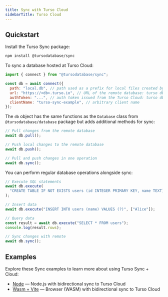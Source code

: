 ```yaml
---
title: Sync with Turso Cloud
sidebarTitle: Turso Cloud
---
```


## Quickstart

<Steps>

<Step title="Installation">

Install the Turso Sync package:

```bash
npm install @tursodatabase/sync
```

</Step>

<Step title="Getting Started">

To sync a database hosted at Turso Cloud:

```javascript
import { connect } from "@tursodatabase/sync";

const db = await connect({
  path: "local.db", // path used as a prefix for local files created by sync-engine
  url: "https://<db>.turso.io", // URL of the remote database: turso db show <db>
  authToken: "...", // auth token issued from the Turso Cloud: turso db tokens create <db>
  clientName: "turso-sync-example", // arbitrary client name
});
```

</Step>

<Step title="Sync Operations">

The `db` object has the same functions as the `Database` class from `@tursodatabase/database` package but adds additional methods for sync:

```javascript
// Pull changes from the remote database
await db.pull();

// Push local changes to the remote database
await db.push();

// Pull and push changes in one operation
await db.sync();
```

</Step>

<Step title="Working with Data">

You can perform regular database operations alongside sync:

```javascript
// Execute SQL statements
await db.execute(
  "CREATE TABLE IF NOT EXISTS users (id INTEGER PRIMARY KEY, name TEXT)",
);

// Insert data
await db.execute("INSERT INTO users (name) VALUES (?)", ["Alice"]);

// Query data
const result = await db.execute("SELECT * FROM users");
console.log(result.rows);

// Sync changes with remote
await db.sync();
```

</Step>

</Steps>

## Examples

Explore these Sync examples to learn more about using Turso Sync + Cloud:

- [Node](https://github.com/tursodatabase/turso/blob/main/examples/javascript/sync-node) &mdash; Node.js with bidirectional sync to Turso Cloud
- [Wasm + Vite](https://github.com/tursodatabase/turso/blob/main/examples/javascript/sync-wasm-vite) &mdash; Browser (WASM) with bidirectional sync to Turso Cloud
